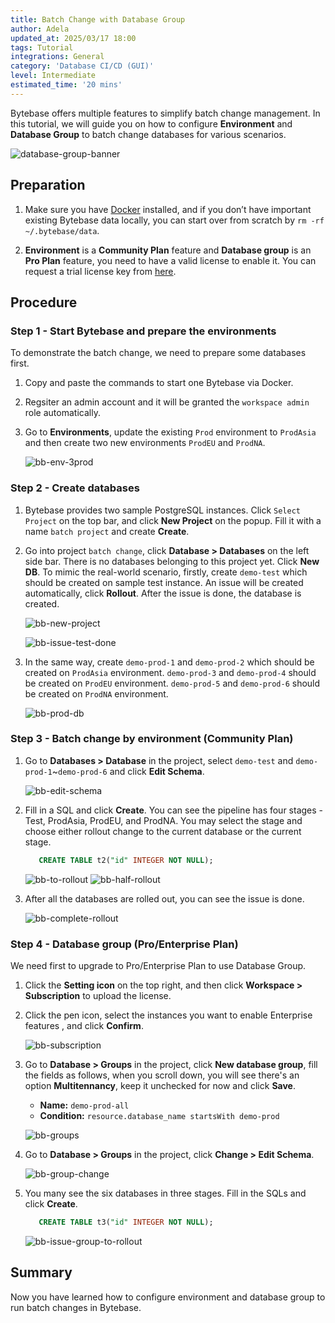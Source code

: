 ```yaml
---
title: Batch Change with Database Group
author: Adela
updated_at: 2025/03/17 18:00
tags: Tutorial
integrations: General
category: 'Database CI/CD (GUI)'
level: Intermediate
estimated_time: '20 mins'
---
```



Bytebase offers multiple features to simplify batch change management. In this tutorial, we will guide you on how to configure **Environment** and **Database Group** to batch change databases for various scenarios.

![database-group-banner](/content/docs/tutorials/batch-change-with-database-group/database-group-banner.webp)

## Preparation

1. Make sure you have [Docker](https://www.docker.com/) installed, and if you don’t have important existing Bytebase data locally, you can start over from scratch by `rm -rf ~/.bytebase/data`.

1. **Environment** is a **Community Plan** feature and **Database group** is an **Pro Plan** feature, you need to have a valid license to enable it. You can request a trial license key from [here](https://www.bytebase.com/pricing).

## Procedure

### Step 1 - Start Bytebase and prepare the environments

To demonstrate the batch change, we need to prepare some databases first.

1. Copy and paste the commands to start one Bytebase via Docker.

   <TerminalDockerRunVolume />

1. Regsiter an admin account and it will be granted the `workspace admin` role automatically.

1. Go to **Environments**, update the existing `Prod` environment to `ProdAsia` and then create two new environments `ProdEU` and `ProdNA`.

   ![bb-env-3prod](/content/docs/tutorials/batch-change-with-database-group/bb-env-3prod.webp)

### Step 2 - Create databases

1. Bytebase provides two sample PostgreSQL instances. Click `Select Project` on the top bar, and click **New Project** on the popup. Fill it with a name `batch project` and create **Create**.

1. Go into project `batch change`, click **Database > Databases** on the left side bar. There is no databases belonging to this project yet. Click **New DB**. To mimic the real-world scenario, firstly, create `demo-test` which should be created on sample test instance. An issue will be created automatically, click **Rollout**. After the issue is done, the database is created.

   ![bb-new-project](/content/docs/tutorials/batch-change-with-database-group/bb-new-db-test.webp)

   ![bb-issue-test-done](/content/docs/tutorials/batch-change-with-database-group/bb-issue-test-done.webp)

1. In the same way, create `demo-prod-1` and `demo-prod-2` which should be created on `ProdAsia` environment. `demo-prod-3` and `demo-prod-4` should be created on `ProdEU` environment. `demo-prod-5` and `demo-prod-6` should be created on `ProdNA` environment.

   ![bb-prod-db](/content/docs/tutorials/batch-change-with-database-group/bb-prod-db.webp)

### Step 3 - Batch change by environment (Community Plan)

1. Go to **Databases > Database** in the project, select `demo-test` and `demo-prod-1`~`demo-prod-6` and click **Edit Schema**.

   ![bb-edit-schema](/content/docs/tutorials/batch-change-with-database-group/bb-edit-schema.webp)

1. Fill in a SQL and click **Create**. You can see the pipeline has four stages - Test, ProdAsia, ProdEU, and ProdNA. You may select the stage and choose either rollout change to the current database or the current stage.

   ```SQL
      CREATE TABLE t2("id" INTEGER NOT NULL);
   ```

   ![bb-to-rollout](/content/docs/tutorials/batch-change-with-database-group/bb-to-rollout.webp)
   ![bb-half-rollout](/content/docs/tutorials/batch-change-with-database-group/bb-half-rollout.webp)

1. After all the databases are rolled out, you can see the issue is done.

   ![bb-complete-rollout](/content/docs/tutorials/batch-change-with-database-group/bb-complete-rollout.webp)

### Step 4 - Database group (Pro/Enterprise Plan)

We need first to upgrade to Pro/Enterprise Plan to use Database Group.

1. Click the **Setting icon** on the top right, and then click **Workspace > Subscription** to upload the license.

1. Click the pen icon, select the instances you want to enable Enterprise features , and click **Confirm**.

   ![bb-subscription](/content/docs/tutorials/data-rollback/bb-subscription.webp)

1. Go to **Database > Groups** in the project, click **New database group**, fill the fields as follows, when you scroll down, you will see there's an option **Multitennancy**, keep it unchecked for now and click **Save**.

   - **Name:** `demo-prod-all`
   - **Condition:** `resource.database_name startsWith demo-prod`

   ![bb-groups](/content/docs/tutorials/batch-change-with-database-group/bb-groups.webp)

1. Go to **Database > Groups** in the project, click **Change > Edit Schema**.

   ![bb-group-change](/content/docs/tutorials/batch-change-with-database-group/bb-group-change.webp)

1. You many see the six databases in three stages. Fill in the SQLs and click **Create**.

   ```SQL
      CREATE TABLE t3("id" INTEGER NOT NULL);
   ```

   ![bb-issue-group-to-rollout](/content/docs/tutorials/batch-change-with-database-group/bb-issue-group-to-rollout.webp)

## Summary

Now you have learned how to configure environment and database group to run batch changes in Bytebase.

